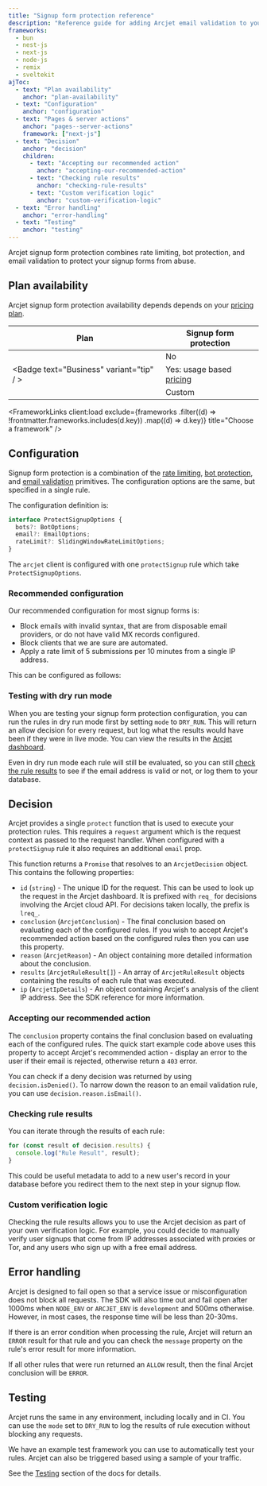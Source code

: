 ```yaml
---
title: "Signup form protection reference"
description: "Reference guide for adding Arcjet email validation to your Next.js, Node.js, Bun, Remix, or SvelteKit app."
frameworks:
  - bun
  - nest-js
  - next-js
  - node-js
  - remix
  - sveltekit
ajToc:
  - text: "Plan availability"
    anchor: "plan-availability"
  - text: "Configuration"
    anchor: "configuration"
  - text: "Pages & server actions"
    anchor: "pages--server-actions"
    framework: ["next-js"]
  - text: "Decision"
    anchor: "decision"
    children:
      - text: "Accepting our recommended action"
        anchor: "accepting-our-recommended-action"
      - text: "Checking rule results"
        anchor: "checking-rule-results"
      - text: "Custom verification logic"
        anchor: "custom-verification-logic"
  - text: "Error handling"
    anchor: "error-handling"
  - text: "Testing"
    anchor: "testing"
---
```







Arcjet signup form protection combines rate limiting, bot protection, and email
validation to protect your signup forms from abuse.

## Plan availability

Arcjet signup form protection availability depends depends on your [pricing
plan](https://arcjet.com/pricing).

| Plan                                                                             | Signup form protection                                 |
| -------------------------------------------------------------------------------- | ------------------------------------------------------ |
| <Badge text="Free" variant="caution" />                                          | No                                                     |
| <Badge text="Starter" variant="note" /> <Badge text="Business" variant="tip" / > | Yes: usage based [pricing](https://arcjet.com/pricing) |
| <Badge text="Enterprise" variant="danger" />                                     | Custom                                                 |

<FrameworkLinks
  client:load
  exclude={frameworks
    .filter((d) => !frontmatter.frameworks.includes(d.key))
    .map((d) => d.key)}
  title="Choose a framework"
/>

## Configuration

Signup form protection is a combination of the [rate
limiting](/rate-limiting/quick-start?f=next-js), [bot
protection](/bot-protection/quick-start?f=next-js), and [email
validation](/email-validation/quick-start?f=next-js) primitives. The
configuration options are the same, but specified in a single rule.

The configuration definition is:

```ts
interface ProtectSignupOptions {
  bots?: BotOptions;
  email?: EmailOptions;
  rateLimit?: SlidingWindowRateLimitOptions;
}
```

The `arcjet` client is configured with one `protectSignup` rule which take
`ProtectSignupOptions`.

### Recommended configuration

Our recommended configuration for most signup forms is:

- Block emails with invalid syntax, that are from disposable email providers, or
  do not have valid MX records configured.
- Block clients that we are sure are automated.
- Apply a rate limit of 5 submissions per 10 minutes from a single IP address.

This can be configured as follows:

<SlotByFramework client:load>
  <RecommendedBun slot="bun" />
  <RecommendedNestJs slot="nest-js" />
  <RecommendedNextJs slot="next-js" />
  <RecommendedNodeJs slot="node-js" />
  <RecommendedRemix slot="remix" />
  <RecommendedSvelteKit slot="sveltekit" />
</SlotByFramework>

### Testing with dry run mode

When you are testing your signup form protection configuration, you can run the
rules in dry run mode first by setting `mode` to `DRY_RUN`. This will return an
allow decision for every request, but log what the results would have been if
they were in live mode. You can view the results in the [Arcjet
dashboard](https://app.arcjet.com).

Even in dry run mode each rule will still be evaluated, so you can still [check
the rule results](#checking-rule-results) to see if the email address is valid
or not, or log them to your database.

<SlotByFramework client:load>
  <NextJsPagesServerActions slot="next-js" />
</SlotByFramework>

## Decision

Arcjet provides a single `protect` function that is used to execute your
protection rules. This requires a `request` argument which is the request
context as passed to the request handler. When configured with a `protectSignup`
rule it also requires an additional `email` prop.

<SlotByFramework client:load>
  <NestJsGuardDecision slot="nest-js" />
</SlotByFramework>

This function returns a `Promise` that resolves to an
`ArcjetDecision` object. This contains the following properties:

- `id` (`string`) - The unique ID for the request. This can be used to look up
  the request in the Arcjet dashboard. It is prefixed with `req_` for decisions
  involving the Arcjet cloud API. For decisions taken locally, the prefix is
  `lreq_`.
- `conclusion` (`ArcjetConclusion`) - The final conclusion based on evaluating
  each of the configured rules. If you wish to accept Arcjet's recommended
  action based on the configured rules then you can use this property.
- `reason` (`ArcjetReason`) - An object containing more detailed
  information about the conclusion.
- `results` (`ArcjetRuleResult[]`) - An array of `ArcjetRuleResult` objects
  containing the results of each rule that was executed.
- `ip` (`ArcjetIpDetails`) - An object containing Arcjet's analysis of the
  client IP address. See the SDK reference for more information.

### Accepting our recommended action

The `conclusion` property contains the final conclusion based on evaluating each
of the configured rules. The quick start example code above uses this property
to accept Arcjet's recommended action - display an error to the user if their
email is rejected, otherwise return a `403` error.

You can check if a deny decision was returned by using `decision.isDenied()`. To
narrow down the reason to an email validation rule, you can use
`decision.reason.isEmail()`.

### Checking rule results

You can iterate through the results of each rule:

```ts
for (const result of decision.results) {
  console.log("Rule Result", result);
}
```

This could be useful metadata to add to a new user's record in your database
before you redirect them to the next step in your signup flow.

### Custom verification logic

Checking the rule results allows you to use the Arcjet decision as part of your
own verification logic. For example, you could decide to manually verify user
signups that come from IP addresses associated with proxies or Tor, and any
users who sign up with a free email address.

<SlotByFramework client:load>
  <CustomVerificationBun slot="bun" />
  <CustomVerificationNestJs slot="nest-js" />
  <CustomVerificationNextJs slot="next-js" />
  <CustomVerificationNodeJs slot="node-js" />
  <CustomVerificationRemix slot="remix" />
  <CustomVerificationSvelteKit slot="sveltekit" />
</SlotByFramework>

## Error handling

Arcjet is designed to fail open so that a service issue or misconfiguration does
not block all requests. The SDK will also time out and fail open after 1000ms
when `NODE_ENV` or `ARCJET_ENV` is `development` and 500ms otherwise. However,
in most cases, the response time will be less than 20-30ms.

If there is an error condition when processing the rule, Arcjet will return an
`ERROR` result for that rule and you can check the `message` property on the rule's
error result for more information.

If all other rules that were run returned an `ALLOW` result, then the final Arcjet
conclusion will be `ERROR`.

<SlotByFramework client:load>
  <ErrorsBun slot="bun" />
  <ErrorsNestJs slot="nest-js" />
  <ErrorsNextJs slot="next-js" />
  <ErrorsNodeJs slot="node-js" />
  <ErrorsRemix slot="remix" />
  <ErrorsSvelteKit slot="sveltekit" />
</SlotByFramework>

## Testing

Arcjet runs the same in any environment, including locally and in CI. You can
use the `mode` set to `DRY_RUN` to log the results of rule execution without
blocking any requests.

We have an example test framework you can use to automatically test your rules.
Arcjet can also be triggered based using a sample of your traffic.

See the [Testing](/testing) section of the docs for details.

<Comments />
